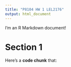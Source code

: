 ```yaml
---
title: "P8104 HW 1 LEL2176"
output: html_document
---
```


I'm an R Markdown document! 

# Section 1

Here's a **code chunk** that:

```r

```
